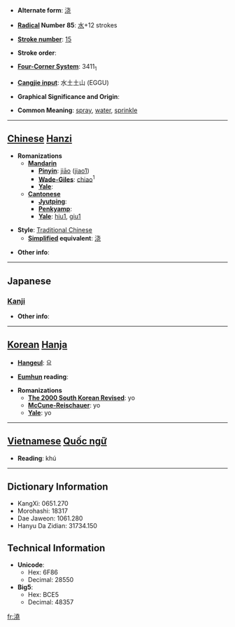 * '''Alternate form''': [[浇]]

* '''[[Wiktionary:Chinese radical index| Radical]] Number 85''': [[Wiktionary:Chinese radical index 水|水]]+12 strokes

* '''[[Wiktionary:Chinese total strokes index|Stroke number]]''': [[Wiktionary:Chinese total strokes index 15|15]]

* '''Stroke order''': 

* '''[[Wiktionary:Chinese four corner index|Four-Corner System]]''': 3411<sub>1</sub>

* '''[[Wiktionary:Chinese Cangjie index|Cangjie input]]''': 水土土山 (EGGU)

* '''Graphical Significance and Origin''': 

* '''Common Meaning''': [[spray]], [[water]], [[sprinkle]]

----

== [[Chinese]] [[Hanzi]] ==

* '''Romanizations'''
** '''[[Mandarin]]'''
*** '''[[Pinyin]]''': [[jiāo]] ([[jiao1]])
*** '''[[Wade-Giles]]''': [[chiao]]<sup>1</sup>
*** '''[[Yale]]''': 
** '''[[Cantonese]]'''
*** '''[[Jyutping]]''':
*** '''[[Penkyamp]]''': 
*** '''[[Yale]]''': [[hiu1]], [[giu1]]

* '''Style''': [[Traditional Chinese]] 
** '''[[Simplified Chinese|Simplified]] equivalent''': [[浇]]

* '''Other info''': 

----

==Japanese==
===[[Kanji]]===
{{kanji|on readings=[[ぎょう]] (gyō)
|kun readings=[[そそぐ]] (sosogu)
}}

* '''Other info''':  

----

== [[Korean]] [[Hanja]] ==

* '''[[Hangeul]]''': 요

* '''[[Eumhun]] reading''': 

* '''Romanizations'''
** '''[[The 2000 South Korean Revised Romanization|The 2000 South Korean Revised]]''': yo
** '''[[McCune-Reischauer]]''': yo
** '''[[Yale]]''': yo


----

== [[Vietnamese]] [[Quốc ngữ]] ==

* '''Reading''': khú

----

== Dictionary Information ==

* KangXi: 0651.270
* Morohashi: 18317
* Dae Jaweon: 1061.280
* Hanyu Da Zidian: 31734.150

== Technical Information ==

* '''Unicode''':
** Hex: 6F86
** Decimal: 28550
* '''Big5''':
** Hex: BCE5
** Decimal: 48357

[[fr:澆]]